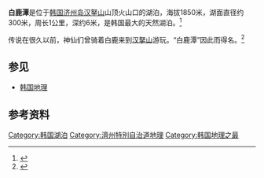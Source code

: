 {{Infobox Korean name
| title=白鹿潭
| image=Hallasan_2.jpg
| tablewidth=
| color=
| hangul=백록담
| hanja=白鹿潭
| rr=Baengnokdam
| mr=Paengnoktam
}}

'''白鹿潭'''是位于[[韩国|韩国]][[济州岛|济州岛]][[汉拏山|汉拏山]]山顶火山口的湖泊，海拔1850米，湖面直径约300米，周长1公里，深约6米，是韩国最大的天然湖泊。<ref name="煤炭">{{cite web|url=http://www.sxcoal.com/gjms/752400/articlenew.html|title=韩国地理环境|publisher=国际煤炭网|accessdate=2014-11-03|deadurl=yes|archiveurl=https://web.archive.org/web/20141016045854/http://www.sxcoal.com/gjms/752400/articlenew.html|archivedate=2014-10-16}}</ref>

传说在很久以前，神仙们曾骑着白鹿来到[[汉拏山|汉拏山]]游玩。“白鹿潭”因此而得名。<ref>{{cite web |url = http://www.keyunzhan.com/jingdian-2052/ |title = 白鹿潭简介 |accessdate = 2014-11-03 |archive-date = 2020-04-17 |archive-url = https://web.archive.org/web/20200417154420/https://www.keyunzhan.com/jingdian-2052/ |dead-url = no }}</ref>

==参见==
*[[韩国地理|韩国地理]]

==参考资料==
{{reflist}}

[[Category:韩国湖泊|Category:韩国湖泊]]
[[Category:濟州特別自治道地理|Category:濟州特別自治道地理]]
[[Category:韩国地理之最|Category:韩国地理之最]]